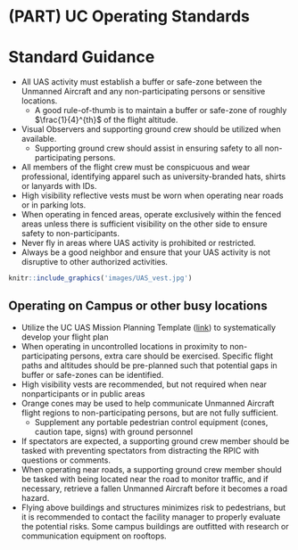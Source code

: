 # (PART) UC Operating Standards {-}

# Standard Guidance

- All UAS activity must establish a buffer or safe-zone between the Unmanned Aircraft and any non-participating persons or sensitive locations.
    - A good rule-of-thumb is to maintain a buffer or safe-zone of roughly $\frac{1}{4}^{th}$ of the flight altitude.
- Visual Observers and supporting ground crew should be utilized when available.
    - Supporting ground crew should assist in ensuring safety to all non-participating persons.
- All members of the flight crew must be conspicuous and wear professional, identifying apparel such as university-branded hats, shirts or lanyards with IDs.
- High visibility reflective vests must be worn when operating near roads or in parking lots.  
- When operating in fenced areas, operate exclusively within the fenced areas unless there is sufficient visibility on the other side to ensure safety to non-participants.
- Never fly in areas where UAS activity is prohibited or restricted.
- Always be a good neighbor and ensure that your UAS activity is not disruptive to other authorized activities.

```r
knitr::include_graphics('images/UAS_vest.jpg')
```

## Operating on Campus or other busy locations

- Utilize the UC UAS Mission Planning Template ([link](http://ucdrones.github.io/library/mission_planning_template.docx)) to systematically develop your flight plan
- When operating in uncontrolled locations in proximity to non-participating persons, extra care should be exercised. Specific flight paths and altitudes should be pre-planned such that potential gaps in buffer or safe-zones can be identified.
- High visibility vests are recommended, but not required when near nonparticipants or in public areas
- Orange cones may be used to help communicate Unmanned Aircraft flight regions to non-participating persons, but are not fully sufficient.
    - Supplement any portable pedestrian control equipment (cones, caution tape, signs) with ground personnel
- If spectators are expected, a supporting ground crew member should be tasked with preventing spectators from distracting the RPIC with questions or comments.
- When operating near roads, a supporting ground crew member should be tasked with being located near the road to monitor traffic, and if necessary, retrieve a fallen Unmanned Aircraft before it becomes a road hazard.
- Flying above buildings and structures minimizes risk to pedestrians, but it is recommended to contact the facility manager to properly evaluate the potential risks. Some campus buildings are outfitted with research or communication equipment on rooftops.

